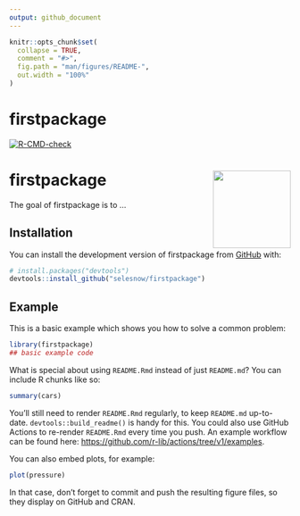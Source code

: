 ```yaml
---
output: github_document
---
```


<!-- README.md is generated from README.Rmd. Please edit that file -->

```r
knitr::opts_chunk$set(
  collapse = TRUE,
  comment = "#>",
  fig.path = "man/figures/README-",
  out.width = "100%"
)
```

# firstpackage

<!-- badges: start -->
[![R-CMD-check](https://github.com/selesnow/firstpackage/actions/workflows/R-CMD-check.yaml/badge.svg)](https://github.com/selesnow/firstpackage/actions/workflows/R-CMD-check.yaml)
<!-- badges: end -->

# firstpackage <a href="https://selesnow.github.io/firstpackage/"><img src="man/figures/logo.png" align="right" height="139" /></a>

The goal of firstpackage is to ...

## Installation

You can install the development version of firstpackage from [GitHub](https://github.com/) with:

``` r
# install.packages("devtools")
devtools::install_github("selesnow/firstpackage")
```

## Example

This is a basic example which shows you how to solve a common problem:

```r
library(firstpackage)
## basic example code
```

What is special about using `README.Rmd` instead of just `README.md`? You can include R chunks like so:

```r
summary(cars)
```

You'll still need to render `README.Rmd` regularly, to keep `README.md` up-to-date. `devtools::build_readme()` is handy for this. You could also use GitHub Actions to re-render `README.Rmd` every time you push. An example workflow can be found here: <https://github.com/r-lib/actions/tree/v1/examples>.

You can also embed plots, for example:

```r
plot(pressure)
```

In that case, don't forget to commit and push the resulting figure files, so they display on GitHub and CRAN.

